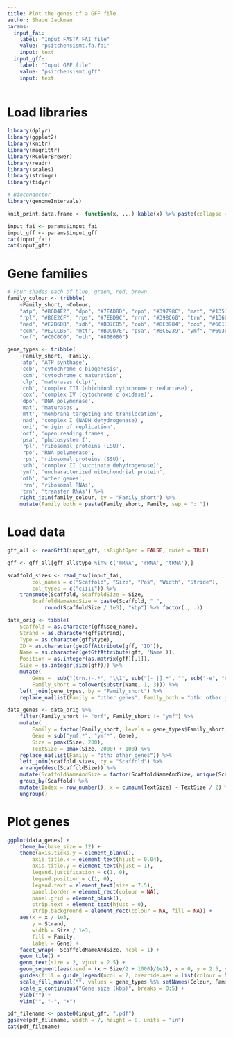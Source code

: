 ```yaml
---
title: Plot the genes of a GFF file
author: Shaun Jackman
params:
  input_fai:
    label: "Input FASTA FAI file"
    value: "psitchensismt.fa.fai"
    input: text
  input_gff:
    label: "Input GFF file"
    value: "psitchensismt.gff"
    input: text
---
```


# Load libraries
```r
library(dplyr)
library(ggplot2)
library(knitr)
library(magrittr)
library(RColorBrewer)
library(readr)
library(scales)
library(stringr)
library(tidyr)

# Bioconductor
library(genomeIntervals)

knit_print.data.frame <- function(x, ...) kable(x) %>% paste(collapse = "\n") %>% asis_output

input_fai <- params$input_fai
input_gff <- params$input_gff
cat(input_fai)
cat(input_gff)
```

# Gene families
```r
# Four shades each of blue, green, red, brown.
family_colour <- tribble(
	~Family_short, ~Colour,
	"atp", "#B6D4E2", "dpo", "#7EADBD", "rpo", "#39798C", "mat", "#135160",
	"rpl", "#B6E2CF", "rps", "#7EBD9C", "rrn", "#398C60", "trn", "#136034",
	"nad", "#E2B6DB", "sdh", "#BD7EB5", "cob", "#8C3984", "cox", "#60135B",
	"ccm", "#E2CCB5", "mtt", "#BD9D7E", "psa", "#8C6239", "ymf", "#603813",
	"orf", "#C0C0C0", "oth", "#808080")

gene_types <- tribble(
	~Family_short, ~Family,
	'atp', 'ATP synthase',
	'ccb', 'cytochrome c biogenesis',
	'ccm', 'cytochrome c maturation',
	'clp', 'maturases (clp)',
	'cob', 'complex III (ubichinol cytochrome c reductase)',
	'cox', 'complex IV (cytochrome c oxidase)',
	'dpo', 'DNA polymerase',
	'mat', 'maturases',
	'mtt', 'membrane targeting and translocation',
	'nad', 'complex I (NADH dehydrogenase)',
	'ori', 'origin of replication',
	'orf', 'open reading frames',
	'psa', 'photosystem I',
	'rpl', 'ribosomal proteins (LSU)',
	'rpo', 'RNA polymerase',
	'rps', 'ribosomal proteins (SSU)',
	'sdh', 'complex II (succinate dehydrogenase)',
	'ymf', 'uncharacterized mitochondrial protein',
	'oth', 'other genes',
	'rrn', 'ribosomal RNAs',
	'trn', 'transfer RNAs') %>%
	right_join(family_colour, by = "Family_short") %>%
	mutate(Family_both = paste(Family_short, Family, sep = ": "))
```

# Load data
```r
gff_all <- readGff3(input_gff, isRightOpen = FALSE, quiet = TRUE)

gff <- gff_all[gff_all$type %in% c('mRNA', 'rRNA', 'tRNA'),]

scaffold_sizes <- read_tsv(input_fai,
		col_names = c("Scaffold", "Size", "Pos", "Width", "Stride"),
		col_types = c("ciiii")) %>%
	transmute(Scaffold, ScaffoldSize = Size,
		ScaffoldNameAndSize = paste(Scaffold, " ",
			round(ScaffoldSize / 1e3), "kbp") %>% factor(., .))

data_orig <- tibble(
	Scaffold = as.character(gff$seq_name),
	Strand = as.character(gff$strand),
	Type = as.character(gff$type),
	ID = as.character(getGffAttribute(gff, 'ID')),
	Name = as.character(getGffAttribute(gff, 'Name')),
	Position = as.integer(as.matrix(gff)[,1]),
	Size = as.integer(size(gff))) %>%
	mutate(
		Gene =  sub("(trn.)-.*", "\\1", sub("[-_|].*", "", sub("-e", "e", Name))),
		Family_short = tolower(substr(Name, 1, 3))) %>%
	left_join(gene_types, by = "Family_short") %>%
	replace_na(list(Family = "other genes", Family_both = "oth: other genes"))

data_genes <- data_orig %>%
	filter(Family_short != "orf", Family_short != "ymf") %>%
	mutate(
		Family = factor(Family_short, levels = gene_types$Family_short, labels = gene_types$Family_both),
		Gene = sub("ymf.*", "ymf*", Gene),
		Size = pmax(Size, 200),
		TextSize = pmax(Size, 2000) + 100) %>%
	replace_na(list(Family = "oth: other genes")) %>%
	left_join(scaffold_sizes, by = "Scaffold") %>%
	arrange(desc(ScaffoldSize)) %>%
	mutate(ScaffoldNameAndSize = factor(ScaffoldNameAndSize, unique(ScaffoldNameAndSize))) %>%
	group_by(Scaffold) %>%
	mutate(Index = row_number(), x = cumsum(TextSize) - TextSize / 2) %>%
	ungroup()
```

# Plot genes
```r
ggplot(data_genes) +
	theme_bw(base_size = 12) +
	theme(axis.ticks.y = element_blank(),
		axis.title.x = element_text(hjust = 0.04),
		axis.title.y = element_text(hjust = 1),
		legend.justification = c(1, 0),
		legend.position = c(1, 0),
		legend.text = element_text(size = 7.5),
		panel.border = element_rect(colour = NA),
		panel.grid = element_blank(),
		strip.text = element_text(hjust = 0),
		strip.background = element_rect(colour = NA, fill = NA)) + 
	aes(x = x / 1e3,
		y = Strand,
		width = Size / 1e3,
		fill = Family,
		label = Gene) +
	facet_wrap(~ ScaffoldNameAndSize, ncol = 1) +
	geom_tile() +
	geom_text(size = 2, vjust = 2.5) +
	geom_segment(aes(xend = (x + Size/2 + 1000)/1e3), x = 0, y = 2.5, yend = 2.5, size = 0.2) +
	guides(fill = guide_legend(ncol = 2, override.aes = list(colour = NULL))) +
	scale_fill_manual("", values = gene_types %$% setNames(Colour, Family_both)) +
	scale_x_continuous("Gene size (kbp)", breaks = 0:5) +
	ylab("") +
	ylim("", "-", "+")
```

```r
pdf_filename <- paste0(input_gff, ".pdf")
ggsave(pdf_filename, width = 7, height = 8, units = "in")
cat(pdf_filename)
```
